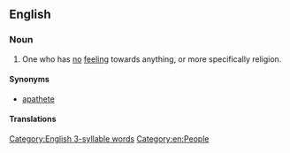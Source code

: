 ==English==

===Noun===
{{en-noun}}

# {{rfquote-sense|en}} One who has [[no]] [[feeling]] towards anything, or more specifically religion.

====Synonyms====
* [[apathete]]

====Translations====
{{trans-see|apathete}}

[[Category:English 3-syllable words]]
[[Category:en:People]]